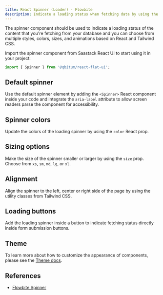 ```yaml
---
title: React Spinner (Loader) - Flowbite
description: Indicate a loading status when fetching data by using the spinner component built with React and animated with Tailwind CSS based on multiple colors and sizes
---
```


The spinner component should be used to indicate a loading status of the content that you're fetching from your database and you can choose from multiple styles, colors, sizes, and animations based on React and Tailwind CSS.

Import the spinner component from Saastack React UI to start using it in your project:

```jsx
import { Spinner } from '@qbitum/react-flat-ui';
```

## Default spinner

Use the default spinner element by adding the `<Spinner>` React component inside your code and integrate the `aria-label` attribute to allow screen readers parse the component for accessibility.

<Example name="spinner.root" />

## Spinner colors

Update the colors of the loading spinner by using the `color` React prop.

<Example name="spinner.colors" />

## Sizing options

Make the size of the spinner smaller or larger by using the `size` prop. Choose from `xs`, `sm`, `md`, `lg`, or `xl`.

<Example name="spinner.sizing" />

## Alignment

Align the spinner to the left, center or right side of the page by using the utility classes from Tailwind CSS.

<Example name="spinner.alignment" />

## Loading buttons

Add the loading spinner inside a button to indicate fetching status directly inside form submission buttons.

<Example name="spinner.loadingButtons" />

## Theme

To learn more about how to customize the appearance of components, please see the [Theme docs](/docs/customize/theme).

<Theme name="spinner" />

## References

- [Flowbite Spinner](https://flowbite.com/docs/components/spinner/)
